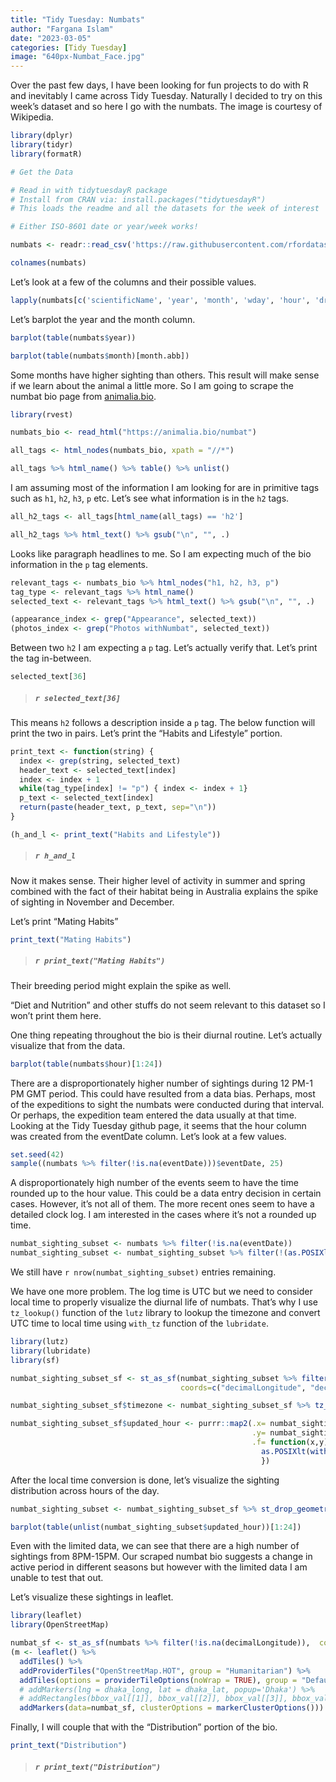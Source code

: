```yaml
---
title: "Tidy Tuesday: Numbats"
author: "Fargana Islam"
date: "2023-03-05"
categories: [Tidy Tuesday]
image: "640px-Numbat_Face.jpg"
---
```


Over the past few days, I have been looking for fun projects to do with R and inevitably I came across Tidy Tuesday. Naturally I decided to try on this week's dataset and so here I go with the numbats. The image is courtesy of Wikipedia.

```r
library(dplyr)
library(tidyr)
library(formatR)
```

```r

# Get the Data

# Read in with tidytuesdayR package 
# Install from CRAN via: install.packages("tidytuesdayR")
# This loads the readme and all the datasets for the week of interest

# Either ISO-8601 date or year/week works!

numbats <- readr::read_csv('https://raw.githubusercontent.com/rfordatascience/tidytuesday/master/data/2023/2023-03-07/numbats.csv')
```

```r
colnames(numbats)
```

Let's look at a few of the columns and their possible values.

```r
lapply(numbats[c('scientificName', 'year', 'month', 'wday', 'hour', 'dryandra')] , table)
```

Let's barplot the year and the month column.

```r
barplot(table(numbats$year))
```

```r
barplot(table(numbats$month)[month.abb])
```

Some months have higher sighting than others. This result will make sense if we learn about the animal a little more. So I am going to scrape the numbat bio page from [animalia.bio](https://animalia.bio).

```r
library(rvest)
```

```r
numbats_bio <- read_html("https://animalia.bio/numbat")
```

```r
all_tags <- html_nodes(numbats_bio, xpath = "//*")
```

```r
all_tags %>% html_name() %>% table() %>% unlist()
```

I am assuming most of the information I am looking for are in primitive tags such as `h1`, `h2`, `h3`, `p` etc. Let's see what information is in the `h2` tags.

```r
all_h2_tags <- all_tags[html_name(all_tags) == 'h2']
```

```r
all_h2_tags %>% html_text() %>% gsub("\n", "", .)
```

Looks like paragraph headlines to me. So I am expecting much of the bio information in the `p` tag elements.

```r
relevant_tags <- numbats_bio %>% html_nodes("h1, h2, h3, p")
tag_type <- relevant_tags %>% html_name()
selected_text <- relevant_tags %>% html_text() %>% gsub("\n", "", .)
```

```r
(appearance_index <- grep("Appearance", selected_text))
(photos_index <- grep("Photos withNumbat", selected_text))
```

Between two `h2` I am expecting a `p` tag. Let's actually verify that. Let's print the tag in-between.

```r
selected_text[36]
```

> ##### `r selected_text[36]`

This means `h2` follows a description inside a `p` tag. The below function will print the two in pairs. Let's print the "Habits and Lifestyle" portion.

```r
print_text <- function(string) {
  index <- grep(string, selected_text)
  header_text <- selected_text[index]
  index <- index + 1
  while(tag_type[index] != "p") { index <- index + 1}
  p_text <- selected_text[index]
  return(paste(header_text, p_text, sep="\n"))
}
```

```r
(h_and_l <- print_text("Habits and Lifestyle"))
```

> ##### `r h_and_l`

Now it makes sense. Their higher level of activity in summer and spring combined with the fact of their habitat being in Australia explains the spike of sighting in November and December.

Let's print "Mating Habits"

```r
print_text("Mating Habits")
```

> ##### `r print_text("Mating Habits")`

Their breeding period might explain the spike as well.

"Diet and Nutrition" and other stuffs do not seem relevant to this dataset so I won't print them here.

One thing repeating throughout the bio is their diurnal routine. Let's actually visualize that from the data.

```r
barplot(table(numbats$hour)[1:24])
```

There are a disproportionately higher number of sightings during 12 PM-1 PM GMT period. This could have resulted from a data bias. Perhaps, most of the expeditions to sight the numbats were conducted during that interval. Or perhaps, the expedition team entered the data usually at that time. Looking at the Tidy Tuesday github page, it seems that the hour column was created from the eventDate column. Let's look at a few values.

```r
set.seed(42)
sample((numbats %>% filter(!is.na(eventDate)))$eventDate, 25)
```

A disproportionately high number of the events seem to have the time rounded up to the hour value. This could be a data entry decision in certain cases. However, it's not all of them. The more recent ones seem to have a detailed clock log. I am interested in the cases where it's not a rounded up time.

```r
numbat_sighting_subset <- numbats %>% filter(!is.na(eventDate))
numbat_sighting_subset <- numbat_sighting_subset %>% filter(!(as.POSIXlt(eventDate)$min == 0))
```

We still have `r nrow(numbat_sighting_subset)` entries remaining.

We have one more problem. The log time is UTC but we need to consider local time to properly visualize the diurnal life of numbats. That's why I use `tz_lookup()` function of the `lutz` library to lookup the timezone and convert UTC time to local time using `with_tz` function of the `lubridate`.

```r
library(lutz)
library(lubridate)
library(sf)
```

```r
numbat_sighting_subset_sf <- st_as_sf(numbat_sighting_subset %>% filter(!is.na(decimalLongitude)),
                                      coords=c("decimalLongitude", "decimalLatitude"), crs = 4326)
```

```r
numbat_sighting_subset_sf$timezone <- numbat_sighting_subset_sf %>% tz_lookup(crs=4326, method='accurate', warn=FALSE)
```

```r
numbat_sighting_subset_sf$updated_hour <- purrr::map2(.x= numbat_sighting_subset_sf$eventDate, 
                                                      .y= numbat_sighting_subset_sf$timezone, 
                                                      .f= function(x,y) {
                                                        as.POSIXlt(with_tz(time=x, tzone=y))$hour
                                                        })
```

After the local time conversion is done, let's visualize the sighting distribution across hours of the day.

```r
numbat_sighting_subset <- numbat_sighting_subset_sf %>% st_drop_geometry()
```

```r
barplot(table(unlist(numbat_sighting_subset$updated_hour))[1:24])
```

Even with the limited data, we can see that there are a high number of sightings from 8PM-15PM. Our scraped numbat bio suggests a change in active period in different seasons but however with the limited data I am unable to test that out.

Let's visualize these sightings in leaflet.

```r
library(leaflet)
library(OpenStreetMap)
```

```r
numbat_sf <- st_as_sf(numbats %>% filter(!is.na(decimalLongitude)),  coords=c("decimalLongitude", "decimalLatitude"), crs = 4326)
(m <- leaflet() %>%
  addTiles() %>% 
  addProviderTiles("OpenStreetMap.HOT", group = "Humanitarian") %>% 
  addTiles(options = providerTileOptions(noWrap = TRUE), group = "Default") %>% 
  # addMarkers(lng = dhaka_long, lat = dhaka_lat, popup='Dhaka') %>% 
  # addRectangles(bbox_val[[1]], bbox_val[[2]], bbox_val[[3]], bbox_val[[4]]) %>%
  addMarkers(data=numbat_sf, clusterOptions = markerClusterOptions()))
```

Finally, I will couple that with the "Distribution" portion of the bio.

```r
print_text("Distribution")
```

> ##### `r print_text("Distribution")`
